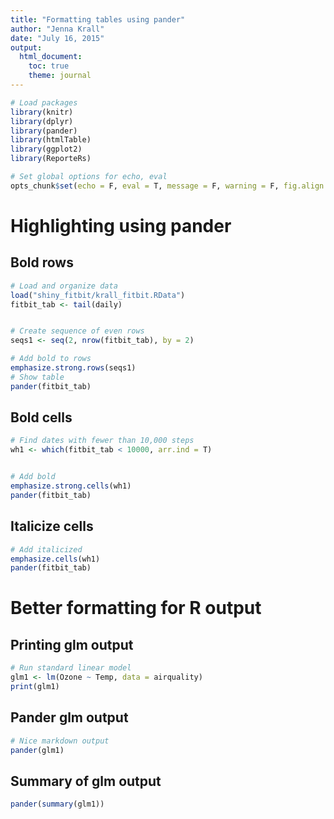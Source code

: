 ```yaml
---
title: "Formatting tables using pander"
author: "Jenna Krall"
date: "July 16, 2015"
output: 
  html_document:
    toc: true
    theme: journal
---
```



```r
# Load packages
library(knitr)
library(dplyr)
library(pander)
library(htmlTable)
library(ggplot2)
library(ReporteRs)

# Set global options for echo, eval
opts_chunk$set(echo = F, eval = T, message = F, warning = F, fig.align = "center",  tidy = F)
```

# Highlighting using pander

## Bold rows

```r

# Load and organize data
load("shiny_fitbit/krall_fitbit.RData")
fitbit_tab <- tail(daily)


# Create sequence of even rows
seqs1 <- seq(2, nrow(fitbit_tab), by = 2)

# Add bold to rows
emphasize.strong.rows(seqs1)
# Show table
pander(fitbit_tab)

```

## Bold cells

```r

# Find dates with fewer than 10,000 steps
wh1 <- which(fitbit_tab < 10000, arr.ind = T)


# Add bold
emphasize.strong.cells(wh1)
pander(fitbit_tab)
```

## Italicize cells


```r
# Add italicized
emphasize.cells(wh1)
pander(fitbit_tab)

```


# Better formatting for R output

## Printing glm output

```r
# Run standard linear model
glm1 <- lm(Ozone ~ Temp, data = airquality)
print(glm1)
```

## Pander glm output

```r
# Nice markdown output
pander(glm1)
```


## Summary of glm output
```r
pander(summary(glm1))
```



